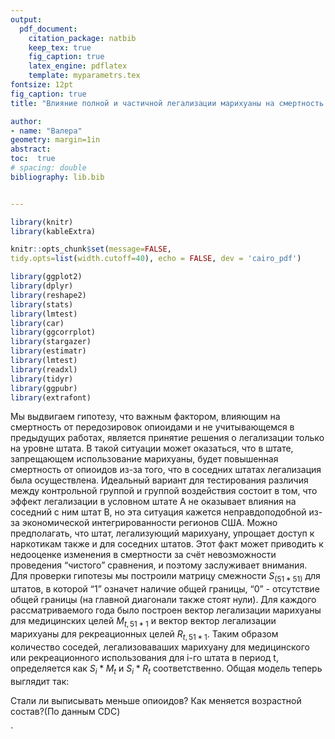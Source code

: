 ```yaml
---
output: 
  pdf_document:
    citation_package: natbib
    keep_tex: true
    fig_caption: true
    latex_engine: pdflatex
    template: myparametrs.tex
fontsize: 12pt
fig_caption: true
title: "Влияние полной и частичной легализации марихуаны на смертность от передозировок опиоидами"

author:
- name: "Валера"
geometry: margin=1in
abstract:
toc:  true
# spacing: double
bibliography: lib.bib


---
```


```r
library(knitr)
library(kableExtra)

```
```r
knitr::opts_chunk$set(message=FALSE, 
tidy.opts=list(width.cutoff=40), echo = FALSE, dev = 'cairo_pdf') 

```

```r
library(ggplot2) 
library(dplyr) 
library(reshape2) 
library(stats) 
library(lmtest) 
library(car) 
library(ggcorrplot)
library(stargazer)
library(estimatr)
library(lmtest)
library(readxl)
library(tidyr)
library(ggpubr)
library(extrafont)
```
\section{Модели и результаты}

\subsection{Пространственные эффекты}
Мы выдвигаем гипотезу, что важным фактором, влияющим на смертность от передозировок опиоидами и не учитывающемся в предыдущих работах, является принятие решения о легализации только на уровне штата.
В такой ситуации  может оказаться, что в штате, запрещающем использование марихуаны, будет повышенная смертность от опиоидов из-за того, что в соседних штатах легализация была осуществлена. Идеальный вариант для тестирования различия между контрольной группой и группой воздействия состоит в том, что эффект легализации в условном штате A не оказывает влияния на соседний с ним штат B, но эта ситуация кажется неправдоподобной из-за экономической интегрированности регионов США. Можно предполагать, что штат, легализующий марихуану, упрощает доступ к наркотикам также и для соседних штатов. Этот факт может приводить к недооценке изменения в смертности за счёт невозможности проведения "чистого" сравнения, и поэтому заслуживает внимания. Для проверки гипотезы мы построили матрицу смежности $S_{(51*51)}$ для штатов, в которой "1" означет наличие общей границы, "0" - отсутствие общей границы (на главной диагонали также стоят нули). Для каждого рассматриваемого года было построен вектор легализации марихуаны для медицинских целей $M_{t,51*1}$ и вектор вектор легализации марихуаны для рекреационных целей
$R_{t, 51 * 1}$. Таким образом количество соседей, легализоваваших марихуану для медицинского или рекреационного использования для i-го штата в период t, определяется как $S_i* M_t$ и $S_i * R_t$ соответственно. Общая модель теперь выглядит так: 
\begin{equation}
  Y_{it} = \beta_1* med_{it}+\beta_2* full_{it}+\beta_3* med\_neighbors_{it}+\beta_4* rec\_neighbors_{it}+\beta*controls_{it}+\epsilon_{it}
\end{equation}

Стали ли выписывать меньше опиоидов?
Как меняется возрастной состав?(По данным CDC)

`






